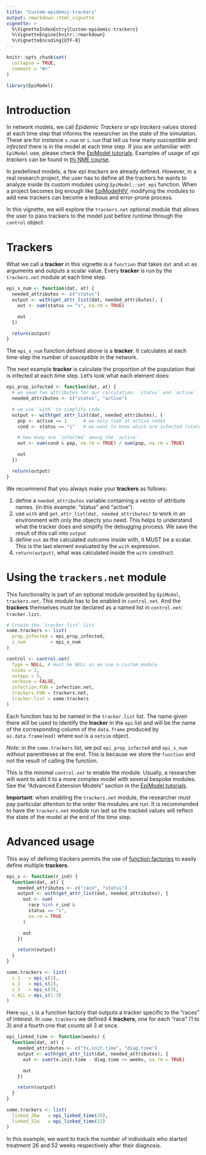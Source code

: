```yaml
---
title: "Custom-epidemic-trackers"
output: rmarkdown::html_vignette
vignette: >
  %\VignetteIndexEntry{Custom-epidemic-trackers}
  %\VignetteEngine{knitr::rmarkdown}
  %\VignetteEncoding{UTF-8}
---
```


```r
knitr::opts_chunk$set(
  collapse = TRUE,
  comment = "#>"
)
```

```r
library(EpiModel)
```

# Introduction

In network models, we call *Epidemic Trackers* or *epi trackers* values stored
at each time step that informs the researcher on the state of the simulation.
These are for instance `s.num` or `i.num` that tell us how many *susceptible* and
*infected* there is in the model at each time step. If you are unfamiliar with
`EpiModel` use, please check the [EpiModel
tutorials](http://www.epimodel.org/tut.html). Examples of usage of *epi
trackers* can be found in [thi NME
course](https://statnet.org/nme/d3-s2-SISBasic.html#Epidemic_Simulation).

In predefined models, a few *epi trackers* are already defined. However, in
a real research project, the user has to define all the trackers he wants to
analyze inside its custom modules using `EpiModel::set_epi` function. When a
project becomes big enough like
[EpiModelHIV](https://github.com/statnet/EpiModelHIV), modifying the modules to
add new trackers can become a tedious and error-prone process.

In this vignette, we will explore the `trackers.net` optional module that allows
the user to pass trackers to the model just before runtime through the `control`
object.

# Trackers

What we call a **tracker** in this vignette is a `function` that takes `dat` and
`at` as arguments and outputs a scalar value. Every **tracker** is run by the
`trackers.net` module at each time step.

```r
epi_s_num <- function(dat, at) {
  needed_attributes <- c("status")
  output <- with(get_attr_list(dat, needed_attributes), {
    out <- sum(status == "s", na.rm = TRUE)

    out
  })

  return(output)
}
```

The `epi_s_num` function defined above is a **tracker**. It calculates at each
time-step the number of *susceptible* in the network.

The next example **tracker** is calculate the proportion of the population that
is infected at each time step. Let's look what each element does:

```r
epi_prop_infected <- function(dat, at) {
  # we need two attributes for our calculation: `status` and `active`
  needed_attributes <- c("status", "active")

  # we use `with` to simplify code
  output <- with(get_attr_list(dat, needed_attributes), {
    pop <- active == 1      # we only look at active nodes
    cond <- status == "i"   # we want to know which are infected (status == "i")

    # how many are `infected` among the `active`
    out <- sum(cond & pop, na.rm = TRUE) / sum(pop, na.rm = TRUE)

    out
  })

  return(output)
}
```

We recommend that you always make your **trackers** as follows:

1. define a `needed_attributes` variable containing a vector of attribute
   names. (in this example: "status" and "active").
2. use `with` and `get_attr_list(dat, needed_attributes)` to work in an
   environment with only the objects you need. This helps to understand what
   the tracker does and simplify the debugging process. We save the result of
   this call into `output`
3. define `out` as the calculated outcome inside with, it MUST be a scalar. This
   is the last element evaluated by the `with` expression.
4. `return(output)`, what was calculated inside the `with` construct.

# Using the `trackers.net` module

This functionality is part of an optional module provided by `EpiModel`,
`trackers.net`. This module has to be enabled in `control.net`. And the
**trackers** themselves must be declared as a named list in `control.net`:
`tracker.list`.

```r
# Create the `tracker.list` list
some.trackers <- list(
  prop_infected = epi_prop_infected,
  s_num         = epi_s_num
)

control <- control.net(
  type = NULL, # must be NULL as we use a custom module
  nsims = 2,
  nsteps = 5,
  verbose = FALSE,
  infection.FUN = infection.net,
  trackers.FUN = trackers.net,
  tracker.list = some.trackers
)
```

Each function has to be named in the `tracker.list` list. The name given there
will be used to identify the **tracker** in the `epi` list and will be the name
of the corresponding column of the `data.frame` produced by `as.data.frame(mod)`
where `mod` is a `netsim` object.

*Note*: in the `some.trackers` list, we put `epi_prop_infected` and `epi_s_num`
without parentheses at the end. This is because we store the `function` and not
the result of calling the function.

This is the minimal `control.net` to enable the module. Usually, a researcher
will want to add it to a more complex model with several bespoke modules. See the
"Advanced Extension Models" section in the
[EpiModel tutorials](http://www.epimodel.org/tut.html).

**Important**: when enabling the `trackers.net` module, the researcher must pay
particular attention to the order the modules are run. It is recommended to have
the `trackers.net` module run last so the tracked values will reflect the state
of the model at the end of the time step.

# Advanced usage

This way of defining trackers permits the use of [function
factories](https://adv-r.hadley.nz/function-factories.html) to easily define
multiple **trackers**.

```r
epi_s <- function(r_ind) {
  function(dat, at) {
    needed_attributes <- c("race", "status")
    output <- with(get_attr_list(dat, needed_attributes), {
      out <- sum(
        race %in% r_ind &
        status == "s",
        na.rm = TRUE
      )

      out
    })

    return(output)
  }
}

some.trackers <- list(
  s_1   = epi_s(1),
  s_2   = epi_s(2),
  s_3   = epi_s(3),
  s_ALL = epi_s(1:3)
)
```

Here `epi_s` is a function factory that outputs a tracker specific to the "races"
of interest. In `some.trackers` we defined 4 **trackers**, one for each "race"
(1 to 3) and a fourth one that counts all 3 at once.


```r
epi_linked_time <- function(weeks) {
  function(dat, at) {
    needed_attributes <- c("tx.init.time", "diag.time")
    output <- with(get_attr_list(dat, needed_attributes), {
      out <- sum(tx.init.time - diag.time <= weeks, na.rm = TRUE)

      out
    })

    return(output)
  }
}

some.trackers <- list(
  linked_26w   = epi_linked_time(26),
  linked_52w   = epi_linked_time(52)
)
```

In this example, we want to track the number of individuals who started
treatment 26 and 52 weeks respectively after their diagnosis.
